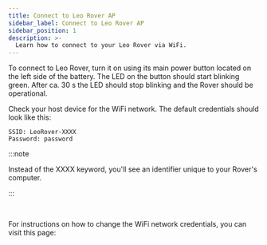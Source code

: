 ```yaml
---
title: Connect to Leo Rover AP
sidebar_label: Connect to Leo Rover AP
sidebar_position: 1
description: >-
  Learn how to connect to your Leo Rover via WiFi.
---
```


To connect to Leo Rover, turn it on using its main power button located on the
left side of the battery. The LED on the button should start blinking green.
After ca. 30 s the LED should stop blinking and the Rover should be operational.

Check your host device for the WiFi network. The default credentials should look
like this:

```
SSID: LeoRover-XXXX
Password: password
```

:::note

Instead of the XXXX keyword, you'll see an identifier unique to your Rover's
computer.

:::

<br />

For instructions on how to change the WiFi network credentials, you can visit
this page:

<LinkButton docId="leo-rover/guides/ap-settings" />
